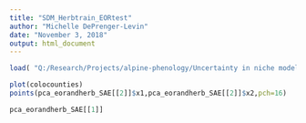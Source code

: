 ```yaml
---
title: "SDM_Herbtrain_EORtest"
author: "Michelle DePrenger-Levin"
date: "November 3, 2018"
output: html_document
---
```


```r
load( "Q:/Research/Projects/alpine-phenology/Uncertainty in niche modeling/Data/pca_eorandherb_SAE.Rda" )

```


```r
plot(colocounties)
points(pca_eorandherb_SAE[[2]]$x1,pca_eorandherb_SAE[[2]]$x2,pch=16)

```


```r
pca_eorandherb_SAE[[1]]


```